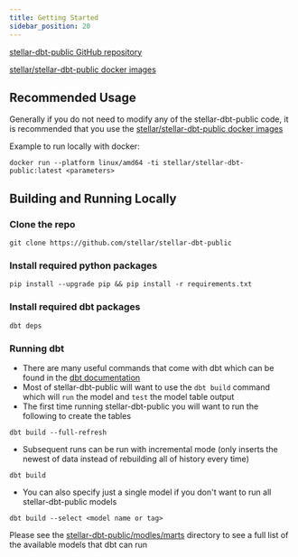 ```yaml
---
title: Getting Started 
sidebar_position: 20
---
```


[stellar-dbt-public GitHub repository](https://github.com/stellar/stellar-dbt-public/tree/master)

[stellar/stellar-dbt-public docker images](https://hub.docker.com/r/stellar/stellar-dbt-public)

## Recommended Usage

Generally if you do not need to modify any of the stellar-dbt-public code, it is recommended that you use the [stellar/stellar-dbt-public docker images](https://hub.docker.com/r/stellar/stellar-dbt-public)

Example to run locally with docker:

```
docker run --platform linux/amd64 -ti stellar/stellar-dbt-public:latest <parameters>
```

## Building and Running Locally

### Clone the repo

```
git clone https://github.com/stellar/stellar-dbt-public
```

### Install required python packages

```
pip install --upgrade pip && pip install -r requirements.txt

```

### Install required dbt packages

```
dbt deps
```

### Running dbt

* There are many useful commands that come with dbt which can be found in the [dbt documentation](https://docs.getdbt.com/reference/dbt-commands#available-commands)
* Most of stellar-dbt-public will want to use the `dbt build` command which will `run` the model and `test` the model table output
* The first time running stellar-dbt-public you will want to run the following to create the tables

```
dbt build --full-refresh
```

* Subsequent runs can be run with incremental mode (only inserts the newest of data instead of rebuilding all of history every time)

```
dbt build
```

* You can also specify just a single model if you don't want to run all stellar-dbt-public models

```
dbt build --select <model name or tag>
```

Please see the [stellar-dbt-public/modles/marts](https://github.com/stellar/stellar-dbt-public/tree/master/models/marts) directory to see a full list of the available models that dbt can run